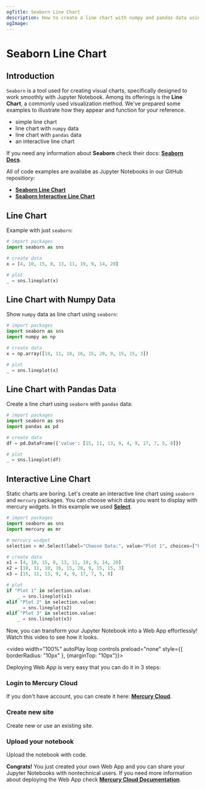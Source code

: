 ```yaml
---
ogTitle: Seaborn Line Chart
description: How to create a line chart with numpy and pandas data using the seaborn (Python package) in Jupyter Notebook.
ogImage:
---
```



# Seaborn Line Chart 

## Introduction

`Seaborn` is a tool used for creating visual charts, specifically designed to work smoothly with Jupyter Notebook. Among its offerings is the **Line Chart**, a commonly used visualization method. We've prepared some examples to illustrate how they appear and function for your reference.
- simple line chart  
- line chart with `numpy` data
- line chart with `pandas` data
- an interactive line chart 

If you need any information about **Seaborn** check their docs: [**Seaborn Docs**](https://seaborn.pydata.org/api.html).

All of code examples are availabe as Jupyter Notebooks in our GitHub repositiory:
- [**Seaborn Line Chart**](https://github.com/mljar/mercury-integrations/blob/main/visualizations/seaborn/seaborn-line-chart.ipynb)
- [**Seaborn Interactive Line Chart**](https://github.com/mljar/mercury-integrations/blob/main/visualizations/seaborn/seaborn-interactive-line-chart.ipynb)

## Line Chart 

Example with just `seaborn`:

```python 
# import packages
import seaborn as sns 

# create data 
x = [4, 10, 15, 8, 13, 11, 19, 9, 14, 20]

# plot 
_ = sns.lineplot(x)
```

<Screenshot src={simplechartPng} alt="Simple seaborn line chart" />

## Line Chart with Numpy Data 

Show `numpy` data as line chart using `seaborn`:

```python 
# import packages 
import seaborn as sns 
import numpy as np 

# create data 
x = np.array([18, 11, 10, 16, 15, 20, 9, 15, 15, 3])

# plot 
_ = sns.lineplot(x)
```

<Screenshot src={numpychartPng} alt="Seaborn line chart with numpy data. " />

## Line Chart with Pandas Data 

Create a line chart using `seaborn` with `pandas` data:

```python
# import packages 
import seaborn as sns 
import pandas as pd 

# create data
df = pd.DataFrame({'value': [15, 11, 13, 9, 4, 9, 17, 7, 5, 8]})

# plot 
_ = sns.lineplot(df)
```

<Screenshot src={pandaschartPng} alt="Seaborn line chart with pandas data." />

## Interactive Line Chart

Static charts are boring. Let's create an interactive line chart using `seaborn` and `mercury` packages. You can choose which data you want to display with mercury widgets. In this example we used [**Select**](https://runmercury.com/docs/input-widgets/select/).

```python 
# import packages 
import seaborn as sns 
import mercury as mr 
```

```python 
# mercury widget 
selection = mr.Select(label="Choose Data:", value="Plot 1", choices=["Plot 1", "Plot 2", "Plot 3"])
```

```python 
# create data 
x1 = [4, 10, 15, 8, 13, 11, 19, 9, 14, 20]
x2 = [18, 11, 10, 16, 15, 20, 9, 15, 15, 3]
x3 = [15, 11, 13, 9, 4, 9, 17, 7, 5, 8]

# plot 
if "Plot 1" in selection.value: 
    _ = sns.lineplot(x1)
elif "Plot 2" in selection.value:
    _ = sns.lineplot(x2)
elif "Plot 3" in selection.value:
    _ = sns.lineplot(x3)
```

Now, you can transform your Jupyter Notebook into a Web App effortlessly! Watch this video to see how it looks.

<video width="100%" autoPlay loop controls preload="none" style={{ borderRadius: "10px" }, {marginTop: "10px"}}>
  <source
    src="/images/integrations/seaborn/line-chart/seaborn-mercury.mp4"
    type="video/mp4"
  />
</video>

Deploying Web App is very easy that you can do it in 3 steps:

<div className="steps-container">

### Login to Mercury Cloud

If you don't have account, you can create it here: [**Mercury Cloud**](https://cloud.runmercury.com/register).

### Create new site

Create new or use an existing site. 

### Upload your notebook

Upload the notebook with code.

</div>

**Congrats!** You just created your own Web App and you can share your Jupyter Notebooks with nontechnical users. If you need more information about deploying the Web App check [**Mercury Cloud Documentation**](https://runmercury.com/docs/cloud/).